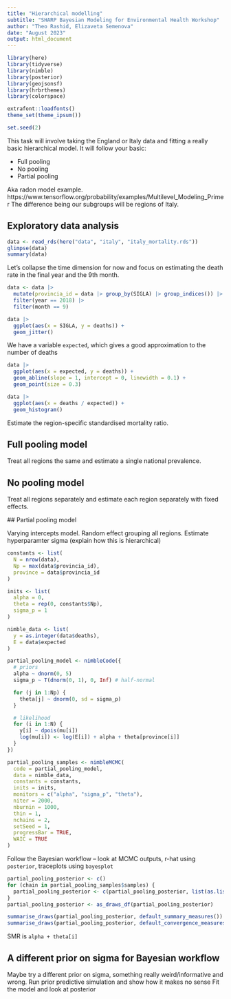 ```yaml
---
title: "Hierarchical modelling"
subtitle: "SHARP Bayesian Modeling for Environmental Health Workshop"
author: "Theo Rashid, Elizaveta Semenova"
date: "August 2023"
output: html_document
---
```


```r
library(here)
library(tidyverse)
library(nimble)
library(posterior)
library(geojsonsf)
library(hrbrthemes)
library(colorspace)

extrafont::loadfonts()
theme_set(theme_ipsum())

set.seed(2)
```

This task will involve taking the England or Italy data and fitting a really basic hierarchical model.
It will follow your basic:

- Full pooling
- No pooling
- Partial pooling

Aka radon model example. https://www.tensorflow.org/probability/examples/Multilevel_Modeling_Primer
The difference being our subgroups will be regions of Italy.

## Exploratory data analysis

```r
data <- read_rds(here("data", "italy", "italy_mortality.rds"))
glimpse(data)
summary(data)
```

Let's collapse the time dimension for now and focus on estimating the death rate in the final year and the 9th month.

```r
data <- data |>
  mutate(provincia_id = data |> group_by(SIGLA) |> group_indices()) |>
  filter(year == 2018) |>
  filter(month == 9)
```

```r
data |>
  ggplot(aes(x = SIGLA, y = deaths)) +
  geom_jitter()
```

We have a variable `expected`, which gives a good approximation to the number of deaths
```r
data |>
  ggplot(aes(x = expected, y = deaths)) +
  geom_abline(slope = 1, intercept = 0, linewidth = 0.1) +
  geom_point(size = 0.3)
```

```r
data |>
  ggplot(aes(x = deaths / expected)) +
  geom_histogram()
```

Estimate the region-specific standardised mortality ratio.

## Full pooling model

Treat all regions the same and estimate a single national prevalence.

## No pooling model

Treat all regions separately and estimate each region separately with fixed effects.

## Partial pooling model

Varying intercepts model. Random effect grouping all regions.
Estimate hyperparamter sigma (explain how this is hierarchical)

```r
constants <- list(
  N = nrow(data),
  Np = max(data$provincia_id),
  province = data$provincia_id
)

inits <- list(
  alpha = 0,
  theta = rep(0, constants$Np),
  sigma_p = 1
)

nimble_data <- list(
  y = as.integer(data$deaths),
  E = data$expected
)
```
```r
partial_pooling_model <- nimbleCode({
  # priors
  alpha ~ dnorm(0, 5)
  sigma_p ~ T(dnorm(0, 1), 0, Inf) # half-normal

  for (j in 1:Np) {
    theta[j] ~ dnorm(0, sd = sigma_p)
  }

  # likelihood
  for (i in 1:N) {
    y[i] ~ dpois(mu[i])
    log(mu[i]) <- log(E[i]) + alpha + theta[province[i]]
  }
})
```

```r
partial_pooling_samples <- nimbleMCMC(
  code = partial_pooling_model,
  data = nimble_data,
  constants = constants,
  inits = inits,
  monitors = c("alpha", "sigma_p", "theta"),
  niter = 2000,
  nburnin = 1000,
  thin = 1,
  nchains = 2,
  setSeed = 1,
  progressBar = TRUE,
  WAIC = TRUE
)
```

Follow the Bayesian workflow – look at MCMC outputs, r-hat using `posterior`, traceplots using `bayesplot`
```r
partial_pooling_posterior <- c()
for (chain in partial_pooling_samples$samples) {
  partial_pooling_posterior <- c(partial_pooling_posterior, list(as.list(as_tibble(chain))))
}
partial_pooling_posterior <- as_draws_df(partial_pooling_posterior)
```

```r
summarise_draws(partial_pooling_posterior, default_summary_measures())
summarise_draws(partial_pooling_posterior, default_convergence_measures())
```

SMR is `alpha + theta[i]`

## A different prior on sigma for Bayesian workflow

Maybe try a different prior on sigma, something really weird/informative and wrong.
Run prior predictive simulation and show how it makes no sense
Fit the model and look at posterior
